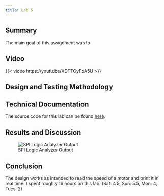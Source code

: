 ```yaml
---
title: Lab 6
---
```

## Summary
The main goal of this assignment was to   \

## Video 
{{< video https://youtu.be/XDTTOyFxA5U >}}


## Design and Testing Methodology


## Technical Documentation
The source code for this lab can be found [here](https://github.com/ellieSundheim/microPs-lab6).


## Results and Discussion 


![SPI Logic Analyzer Output](/labs/lab6/images/spi.png)



## Conclusion
The design works as intended to read the speed of a motor and print it in real time. I spent roughly 16 hours on this lab. (Sat: 4.5, Sun: 5.5, Mon: 4, Tues: 2) 